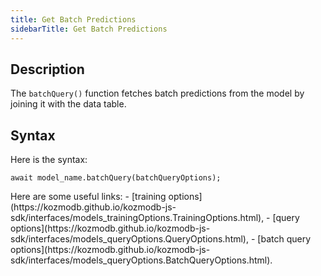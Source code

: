 ```yaml
---
title: Get Batch Predictions
sidebarTitle: Get Batch Predictions
---
```


## Description

The `batchQuery()` function fetches batch predictions from the model by joining it with the data table.

## Syntax

Here is the syntax:

```
await model_name.batchQuery(batchQueryOptions);
```

<Tip>
Here are some useful links:
- [training options](https://kozmodb.github.io/kozmodb-js-sdk/interfaces/models_trainingOptions.TrainingOptions.html),
- [query options](https://kozmodb.github.io/kozmodb-js-sdk/interfaces/models_queryOptions.QueryOptions.html),
- [batch query options](https://kozmodb.github.io/kozmodb-js-sdk/interfaces/models_queryOptions.BatchQueryOptions.html).
</Tip>
